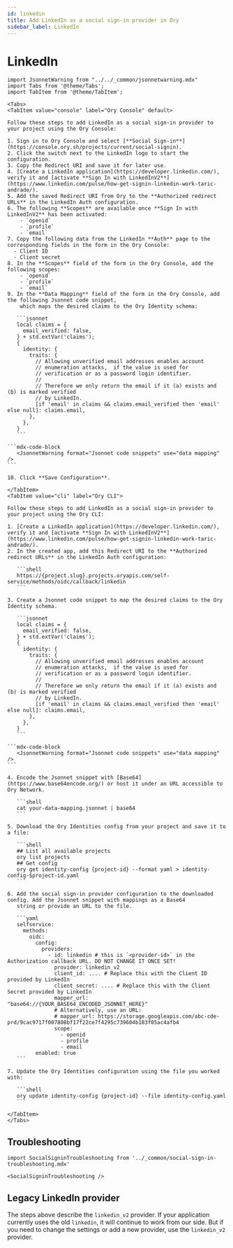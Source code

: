 ```yaml
---
id: linkedin
title: Add LinkedIn as a social sign-in provider in Ory
sidebar_label: LinkedIn
---
```


# LinkedIn

````mdx-code-block
import JsonnetWarning from "../../_common/jsonnetwarning.mdx"
import Tabs from '@theme/Tabs';
import TabItem from '@theme/TabItem';

<Tabs>
<TabItem value="console" label="Ory Console" default>

Follow these steps to add LinkedIn as a social sign-in provider to your project using the Ory Console:

1. Sign in to Ory Console and select [**Social Sign-in**](https://console.ory.sh/projects/current/social-signin).
2. Click the switch next to the LinkedIn logo to start the configuration.
3. Copy the Redirect URI and save it for later use.
4. [Create a LinkedIn application](https://developer.linkedin.com/), verify it and [activate **Sign In with LinkedInV2**](https://www.linkedin.com/pulse/how-get-signin-linkedin-work-taric-andrade/).
5. Add the saved Redirect URI from Ory to the **Authorized redirect URLs** in the LinkedIn Auth configuration.
6. The following **Scopes** are available once **Sign In with LinkedInV2** has been activated:
    - `openid`
    - `profile`
    - `email`
7. Copy the following data from the LinkedIn **Auth** page to the corresponding fields in the form in the Ory Console:
  - Client ID
  - Client secret
8. In the **Scopes** field of the form in the Ory Console, add the following scopes:
    - `openid`
    - `profile`
    - `email`
9. In the **Data Mapping** field of the form in the Ory Console, add the following Jsonnet code snippet,
    which maps the desired claims to the Ory Identity schema:

   ```jsonnet
   local claims = {
     email_verified: false,
   } + std.extVar('claims');
   {
     identity: {
       traits: {
         // Allowing unverified email addresses enables account
         // enumeration attacks,  if the value is used for
         // verification or as a password login identifier.
         //
         // Therefore we only return the email if it (a) exists and (b) is marked verified
         // by LinkedIn.
         [if 'email' in claims && claims.email_verified then 'email' else null]: claims.email,
       },
     },
   }
   ```

```mdx-code-block
   <JsonnetWarning format="Jsonnet code snippets" use="data mapping" />
```

10. Click **Save Configuration**.

</TabItem>
<TabItem value="cli" label="Ory CLI">

Follow these steps to add LinkedIn as a social sign-in provider to your project using the Ory CLI:

1. [Create a LinkedIn application](https://developer.linkedin.com/), verify it and [activate **Sign In with LinkedInV2**](https://www.linkedin.com/pulse/how-get-signin-linkedin-work-taric-andrade/).
2. In the created app, add this Redirect URI to the **Authorized redirect URLs** in the LinkedIn Auth configuration:

   ```shell
   https://{project.slug}.projects.oryapis.com/self-service/methods/oidc/callback/linkedin
   ```

3. Create a Jsonnet code snippet to map the desired claims to the Ory Identity schema.

   ```jsonnet
   local claims = {
     email_verified: false,
   } + std.extVar('claims');
   {
     identity: {
       traits: {
         // Allowing unverified email addresses enables account
         // enumeration attacks,  if the value is used for
         // verification or as a password login identifier.
         //
         // Therefore we only return the email if it (a) exists and (b) is marked verified
         // by LinkedIn.
         [if 'email' in claims && claims.email_verified then 'email' else null]: claims.email,
       },
     },
   }
   ```

```mdx-code-block
   <JsonnetWarning format="Jsonnet code snippets" use="data mapping" />
```

4. Encode the Jsonnet snippet with [Base64](https://www.base64encode.org/) or host it under an URL accessible to Ory Network.

   ```shell
   cat your-data-mapping.jsonnet | base64
   ```

5. Download the Ory Identities config from your project and save it to a file:

   ```shell
   ## List all available projects
   ory list projects
   ## Get config
   ory get identity-config {project-id} --format yaml > identity-config-$project-id.yaml
   ```

6. Add the social sign-in provider configuration to the downloaded config. Add the Jsonnet snippet with mappings as a Base64
   string or provide an URL to the file.

   ```yaml
   selfservice:
     methods:
       oidc:
         config:
           providers:
             - id: linkedin # this is `<provider-id>` in the Authorization callback URL. DO NOT CHANGE IT ONCE SET!
               provider: linkedin_v2
               client_id: .... # Replace this with the Client ID provided by LinkedIn
               client_secret: .... # Replace this with the Client Secret provided by LinkedIn
               mapper_url: "base64://{YOUR_BASE64_ENCODED_JSONNET_HERE}"
               # Alternatively, use an URL:
               # mapper_url: https://storage.googleapis.com/abc-cde-prd/9cac9717f007808bf17f22ce7f4295c739604b183f05ac4afb4
               scope:
                 - openid
                 - profile
                 - email
         enabled: true
   ```

7. Update the Ory Identities configuration using the file you worked with:

   ```shell
   ory update identity-config {project-id} --file identity-config.yaml
   ```

</TabItem>
</Tabs>
````

## Troubleshooting

```mdx-code-block
import SocialSigninTroubleshooting from '../_common/social-sign-in-troubleshooting.mdx'

<SocialSigninTroubleshooting />
```

## Legacy LinkedIn provider

The steps above describe the `linkedin_v2` provider. If your application currently uses the old `linkedin`, it will continue to
work from our side. But if you need to change the settings or add a new provider, use the `linkedin_v2` provider.
